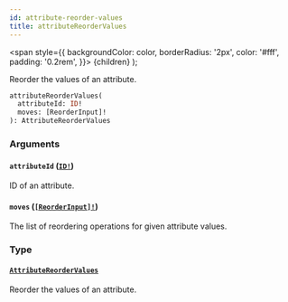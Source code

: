 ```yaml
---
id: attribute-reorder-values
title: attributeReorderValues
---
```


<span
style={{
      backgroundColor: color,
      borderRadius: '2px',
      color: '#fff',
      padding: '0.2rem',
    }}>
{children}
</span>
);

Reorder the values of an attribute.

```graphql
attributeReorderValues(
  attributeId: ID!
  moves: [ReorderInput]!
): AttributeReorderValues

```

### Arguments

#### `attributeId` ([`ID!`](/api-reference/scalars/id.mdx))

ID of an attribute.

#### `moves` ([`[ReorderInput]!`](/api-reference/inputs/reorder-input.mdx))

The list of reordering operations for given attribute values.

### Type

#### [`AttributeReorderValues`](/api-reference/objects/attribute-reorder-values.mdx)

Reorder the values of an attribute.
